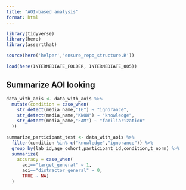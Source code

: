 ```yaml
---
title: "AOI-based analysis"
format: html
---
```


```r
library(tidyverse)
library(here)
library(assertthat)

source(here('helper','ensure_repo_structure.R'))

load(here(INTERMEDIATE_FOLDER, INTERMEDIATE_005))
```

## Summarize AOI looking

```r
data_with_aois <- data_with_aois %>%
  mutate(condition = case_when(
    str_detect(media_name,"IG") ~ "ignorance",
    str_detect(media_name,"KNOW") ~ "knowledge",
    str_detect(media_name,"FAM") ~ "familiarization"
  ))

summarize_participant_test <- data_with_aois %>%
  filter(condition %in% c("knowledge","ignorance")) %>%
  group_by(lab_id,age_cohort,participant_id,condition,t_norm) %>%
  summarize(
    accuracy = case_when(
      aoi=="target_general" ~ 1,
      aoi=="distractor_general" ~ 0,
      TRUE ~ NA)
  )
```
